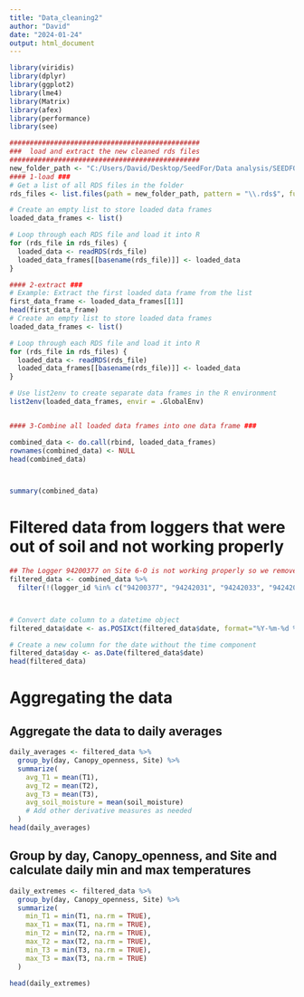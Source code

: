 ```yaml
---
title: "Data_cleaning2"
author: "David"
date: "2024-01-24"
output: html_document
---
```




```r
library(viridis)
library(dplyr)
library(ggplot2)
library(lme4)
library(Matrix)
library(afex)
library(performance)
library(see)
```


```r
###############################################
###  load and extract the new cleaned rds files
###############################################
new_folder_path <- "C:/Users/David/Desktop/SeedFor/Data analysis/SEEDFOR/Data/TOMST_Cleaned1"
#### 1-load ###
# Get a list of all RDS files in the folder
rds_files <- list.files(path = new_folder_path, pattern = "\\.rds$", full.names = TRUE)

# Create an empty list to store loaded data frames
loaded_data_frames <- list()

# Loop through each RDS file and load it into R
for (rds_file in rds_files) {
  loaded_data <- readRDS(rds_file)
  loaded_data_frames[[basename(rds_file)]] <- loaded_data
}

#### 2-extract ###
# Example: Extract the first loaded data frame from the list
first_data_frame <- loaded_data_frames[[1]]
head(first_data_frame)
# Create an empty list to store loaded data frames
loaded_data_frames <- list()

# Loop through each RDS file and load it into R
for (rds_file in rds_files) {
  loaded_data <- readRDS(rds_file)
  loaded_data_frames[[basename(rds_file)]] <- loaded_data
}

# Use list2env to create separate data frames in the R environment
list2env(loaded_data_frames, envir = .GlobalEnv)


#### 3-Combine all loaded data frames into one data frame ###

combined_data <- do.call(rbind, loaded_data_frames)
rownames(combined_data) <- NULL
head(combined_data)



summary(combined_data)
```

# Filtered data from loggers that were out of soil and not working properly
```r

## The Logger 94200377 on Site 6-O is not working properly so we remove Site 6 from the data
filtered_data <- combined_data %>%
  filter(!(logger_id %in% c("94200377", "94242031", "94242033", "94242034", "94242039", "94242043", "94242047", "94242059")))



# Convert date column to a datetime object
filtered_data$date <- as.POSIXct(filtered_data$date, format="%Y-%m-%d %H:%M:%S")

# Create a new column for the date without the time component
filtered_data$day <- as.Date(filtered_data$date)
head(filtered_data)
```

# Aggregating the data 
## Aggregate the data to daily averages
```r
daily_averages <- filtered_data %>%
  group_by(day, Canopy_openness, Site) %>%
  summarize(
    avg_T1 = mean(T1),
    avg_T2 = mean(T2),
    avg_T3 = mean(T3),
    avg_soil_moisture = mean(soil_moisture)
    # Add other derivative measures as needed
  )
head(daily_averages)
```

## Group by day, Canopy_openness, and Site and calculate daily min and max temperatures
```r
daily_extremes <- filtered_data %>%
  group_by(day, Canopy_openness, Site) %>%
  summarize(
    min_T1 = min(T1, na.rm = TRUE),  
    max_T1 = max(T1, na.rm = TRUE),
    min_T2 = min(T2, na.rm = TRUE),  
    max_T2 = max(T2, na.rm = TRUE),
    min_T3 = min(T3, na.rm = TRUE),  
    max_T3 = max(T3, na.rm = TRUE)
  )

head(daily_extremes)
```

